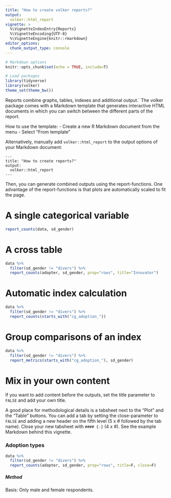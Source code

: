 ```yaml
---
title: "How to create volker reports?"
output: 
  volker::html_report
vignette: >
  %\VignetteIndexEntry{Reports}
  %\VignetteEncoding{UTF-8}
  %\VignetteEngine{knitr::rmarkdown}
editor_options: 
  chunk_output_type: console
---
```


```r

# Markdown options
knitr::opts_chunk$set(echo = TRUE, include=T)

# Load packages
library(tidyverse)
library(volker)
theme_set(theme_bw())

```

Reports combine graphs, tables, indexes and additional output.´
The volker package comes with a Markdown template that generates 
interactive HTML documents in which you can switch between 
the different parts of the report.

How to use the template:
- Create a new R Markdown document from the menu
- Select "From template"

Alternatively, manually add `volker::html_report` to the 
output options of your Markdown document:


```
---
title: "How to create reports?"
output: 
  volker::html_report
---
```

Then, you can generate combined outputs using the report-functions.
One advantage of the report-functions is that plots are automatically 
scaled to fit the page.

# A single categorical variable

```r
report_counts(data, sd_gender)
```

# A cross table

```r
data %>% 
  filter(sd_gender != "divers") %>% 
  report_counts(adopter, sd_gender, prop="rows", title="Innovator")
```

# Automatic index calculation
```r

data %>% 
  filter(sd_gender != "divers") %>% 
  report_counts(starts_with("cg_adoption_"))

```


# Group comparisons of an index
```r
data %>% 
  filter(sd_gender != "divers") %>% 
  report_metrics(starts_with("cg_adoption_"), sd_gender)

```

# Mix in your own content

If you want to add content before the outputs, 
set the title parameter to `FALSE` and add your 
own title.

A good place for methodological details is a tabsheet 
next to the "Plot" and the "Table" buttons. You can add a tab
by setting the close-parameter to `FALSE` and adding a new header
on the fifth level (5 x # followed by the tab name). Close your new tabsheet with
`#### {-}` (4 x #). See the example Markdown behind this vignette.

### Adoption types

```r
data %>% 
  filter(sd_gender != "divers") %>% 
  report_counts(adopter, sd_gender, prop="rows", title=F, close=F)
```


##### Method
Basis: Only male and female respondents.

#### {-}




